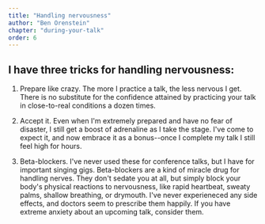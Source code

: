 ```yaml
---
title: "Handling nervousness"
author: "Ben Orenstein"
chapter: "during-your-talk"
order: 6
---
```


## I have three tricks for handling nervousness:

1. Prepare like crazy. The more I practice a talk, the less nervous I get. There is no substitute for the confidence attained by practicing your talk in close-to-real conditions a dozen times.

2. Accept it. Even when I'm extremely prepared and have no fear of disaster, I still get a boost of adrenaline as I take the stage. I've come to expect it, and now embrace it as a bonus--once I complete my talk I still feel high for hours.

3. Beta-blockers. I've never used these for conference talks, but I have for important singing gigs. Beta-blockers are a kind of miracle drug for handling nerves. They don't sedate you at all, but simply block your body's physical reactions to nervousness, like rapid heartbeat, sweaty palms, shallow breathing, or drymouth. I've never experieneced any side effects, and doctors seem to prescribe them happily. If you have extreme anxiety about an upcoming talk, consider them.
